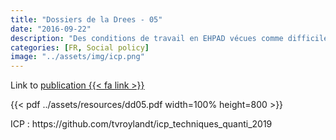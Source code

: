 ```yaml
---
title: "Dossiers de la Drees - 05"
date: "2016-09-22"
description: "Des conditions de travail en EHPAD vécues comme difficiles par des personnels très engagés"
categories: [FR, Social policy]
image: "../assets/img/icp.png"
---
```


Link to [publication {{< fa link >}}](https://drees.solidarites-sante.gouv.fr/publications/les-dossiers-de-la-drees/des-conditions-de-travail-en-ehpad-vecues-comme-difficiles)

{{< pdf ../assets/resources/dd05.pdf width=100% height=800 >}}

ICP : https://github.com/tvroylandt/icp_techniques_quanti_2019
